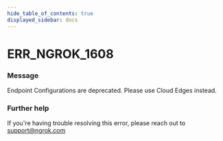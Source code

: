 ```yaml
---
hide_table_of_contents: true
displayed_sidebar: docs
---
```



# ERR_NGROK_1608

### Message

Endpoint Configurations are deprecated. Please use Cloud Edges instead.

### Further help

If you're having trouble resolving this error, please reach out to [support@ngrok.com](mailto:support@ngrok.com?subject=Help%20with%20ERR_NGROK_1608)

<ErrorDetails error="err_ngrok_1608" />
